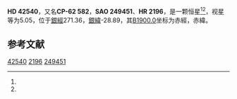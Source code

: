 {{Starbox begin
| name = HD 42540
}}
{{Starbox observe
| epoch = [[J2000.0|J2000.0]]
| constell = {{星座名待查}}<ref name=SIMBAD>{{cite web
 | url=http://simbad.u-strasbg.fr/simbad/sim-id?Ident=HR+2196
 | title=Pulsating variable Star
 | publisher=Centre de Données astronomiques de Strasbourg
 | work=SIMBAD
 | accessdate=2012-07-13
 | archive-date=2016-03-16
 | archive-url=https://web.archive.org/web/20160316232028/http://simbad.u-strasbg.fr/simbad/sim-id?Ident=HR+2196
 | dead-url=no
 }}</ref><ref name=DATA>{{cite web
 | url=http://vizier.u-strasbg.fr/viz-bin/VizieR-5?-out.add=.&-source=5050&-corr=PK=HR&-out.max=9999&HR=2196
 | title=VizieR Detailed Page
 | accessdate=2012-07-13
 | archive-date=2016-03-04
 | archive-url=https://web.archive.org/web/20160304211811/http://vizier.u-strasbg.fr/viz-bin/VizieR-5?-out.add=.&-source=5050&-corr=PK=HR&-out.max=9999&HR=2196
 | dead-url=no
 }}</ref>
| 星官 = 
| ra = {{RA|6|7|3.4}}<ref name=SIMBAD /><ref name=DATA />
| dec = {{DEC|-62|9|17}}<ref name=SIMBAD /><ref name=DATA />
| appmag_v = 5.05<ref name=SIMBAD /><ref name=DATA />
}}
{{Starbox character
| class = K2-3III<ref name=SIMBAD /><ref name=DATA />
| b-v = 1.25<ref name=SIMBAD /><ref name=DATA />
| u-b = 1.35<ref name=SIMBAD /><ref name=DATA />
| r-i = 0.64<ref name=SIMBAD /><ref name=DATA />
| variable = 
}}
{{Starbox astrometry
| radial_v = 1.35
| prop_mo_ra = 22
| parallax = 0.013
| p_error = 
}}
{{Starbox catalog
| names =CP-62 582，[[SAO星表|SAO]] 249451，[[HD星表|HD]] 42540，[[HR星表|HR]] 2196}}
{{Starbox reference |Simbad=HR+2196}}
{{Starbox end}}

'''HD 42540'''，又名'''CP-62 582'''，'''SAO 249451'''、'''HR 2196'''，是一颗恒星<ref name=SIMBAD /><ref name=DATA />，视星等为5.05，位于[[銀道座標系|銀經]]271.36，[[銀道座標系|銀緯]]-28.89，其[[B1900.0|B1900.0]]坐标为赤經{{RA|6|6|8.6}}，赤緯{{DEC|-62|-28.89|12}}。

== 参考文献 ==
{{reflist}}

{{star-stub}}

[[Category:HD和HDE天體|42540]]
[[Category:HR天體|2196]]
[[Category:SAO天體|249451]]